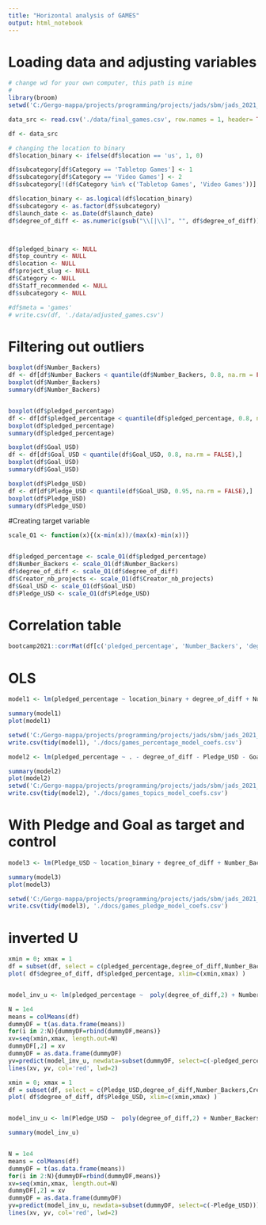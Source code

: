 ```yaml
---
title: "Horizontal analysis of GAMES"
output: html_notebook
---
```

# Loading data and adjusting variables


```r
# change wd for your own computer, this path is mine
# 
library(broom)
setwd('C:/Gergo-mappa/projects/programming/projects/jads/sbm/jads_2021_g9_sbm')

data_src <- read.csv('./data/final_games.csv', row.names = 1, header= TRUE)

df <- data_src

# changing the location to binary
df$location_binary <- ifelse(df$location == 'us', 1, 0)

df$subcategory[df$Category == 'Tabletop Games'] <- 1
df$subcategory[df$Category == 'Video Games'] <- 2
df$subcategory[!(df$Category %in% c('Tabletop Games', 'Video Games'))] <- 3

df$location_binary <- as.logical(df$location_binary)
df$subcategory <- as.factor(df$subcategory)
df$launch_date <- as.Date(df$launch_date)
df$degree_of_diff <- as.numeric(gsub("\\[|\\]", "", df$degree_of_diff))



df$pledged_binary <- NULL
df$top_country <- NULL
df$location <- NULL
df$project_slug <- NULL
df$Category <- NULL
df$Staff_recommended <- NULL
df$subcategory <- NULL

#df$meta = 'games'
# write.csv(df, './data/adjusted_games.csv')

```

# Filtering out outliers 
```r
boxplot(df$Number_Backers)
df <- df[df$Number_Backers < quantile(df$Number_Backers, 0.8, na.rm = FALSE),]
boxplot(df$Number_Backers)
summary(df$Number_Backers)


boxplot(df$pledged_percentage)
df <- df[df$pledged_percentage < quantile(df$pledged_percentage, 0.8, na.rm = FALSE),]
boxplot(df$pledged_percentage)
summary(df$pledged_percentage)

boxplot(df$Goal_USD)
df <- df[df$Goal_USD < quantile(df$Goal_USD, 0.8, na.rm = FALSE),]
boxplot(df$Goal_USD)
summary(df$Goal_USD)

boxplot(df$Pledge_USD)
df <- df[df$Pledge_USD < quantile(df$Goal_USD, 0.95, na.rm = FALSE),]
boxplot(df$Pledge_USD)
summary(df$Pledge_USD)
```

#Creating target variable
```r
scale_O1 <- function(x){(x-min(x))/(max(x)-min(x))}


df$pledged_percentage <- scale_O1(df$pledged_percentage)
df$Number_Backers <- scale_O1(df$Number_Backers)
df$degree_of_diff <- scale_O1(df$degree_of_diff)
df$Creator_nb_projects <- scale_O1(df$Creator_nb_projects)
df$Goal_USD <- scale_O1(df$Goal_USD)
df$Pledge_USD <- scale_O1(df$Pledge_USD)

```

# Correlation table
```r
bootcamp2021::corrMat(df[c('pledged_percentage', 'Number_Backers', 'degree_of_diff', 'Creator_nb_projects', 'Goal_USD', 'Pledge_USD')])
```



# OLS
```r
model1 <- lm(pledged_percentage ~ location_binary + degree_of_diff + Number_Backers + Creator_nb_projects, data = df)

summary(model1)
plot(model1)

setwd('C:/Gergo-mappa/projects/programming/projects/jads/sbm/jads_2021_g9_sbm')
write.csv(tidy(model1), './docs/games_percentage_model_coefs.csv')
```
```r

model2 <- lm(pledged_percentage ~ . - degree_of_diff - Pledge_USD - Goal_USD, data = df)

summary(model2)
plot(model2)
setwd('C:/Gergo-mappa/projects/programming/projects/jads/sbm/jads_2021_g9_sbm')
write.csv(tidy(model2), './docs/games_topics_model_coefs.csv')
```


# With Pledge and Goal as target and control

```r

model3 <- lm(Pledge_USD ~ location_binary + degree_of_diff + Number_Backers + Creator_nb_projects + Goal_USD, data = df)

summary(model3)
plot(model3)

setwd('C:/Gergo-mappa/projects/programming/projects/jads/sbm/jads_2021_g9_sbm')
write.csv(tidy(model3), './docs/games_pledge_model_coefs.csv')

```

# inverted U
```r
xmin = 0; xmax = 1
df = subset(df, select = c(pledged_percentage,degree_of_diff,Number_Backers,Creator_nb_projects ))
plot( df$degree_of_diff, df$pledged_percentage, xlim=c(xmin,xmax) )


model_inv_u <- lm(pledged_percentage ~  poly(degree_of_diff,2) + Number_Backers + Creator_nb_projects, data = df)

N = 1e4
means = colMeans(df)
dummyDF = t(as.data.frame(means))
for(i in 2:N){dummyDF=rbind(dummyDF,means)} 
xv=seq(xmin,xmax, length.out=N)
dummyDF[,2] = xv
dummyDF = as.data.frame(dummyDF)
yv=predict(model_inv_u, newdata=subset(dummyDF, select=c(-pledged_percentage)))
lines(xv, yv, col='red', lwd=2)

```
```r
xmin = 0; xmax = 1
df = subset(df, select = c(Pledge_USD,degree_of_diff,Number_Backers,Creator_nb_projects, Goal_USD ))
plot( df$degree_of_diff, df$Pledge_USD, xlim=c(xmin,xmax) )


model_inv_u <- lm(Pledge_USD ~  poly(degree_of_diff,2) + Number_Backers + Creator_nb_projects + Goal_USD, data = df)

summary(model_inv_u)


N = 1e4
means = colMeans(df)
dummyDF = t(as.data.frame(means))
for(i in 2:N){dummyDF=rbind(dummyDF,means)} 
xv=seq(xmin,xmax, length.out=N)
dummyDF[,2] = xv
dummyDF = as.data.frame(dummyDF)
yv=predict(model_inv_u, newdata=subset(dummyDF, select=c(-Pledge_USD)))
lines(xv, yv, col='red', lwd=2)

```

